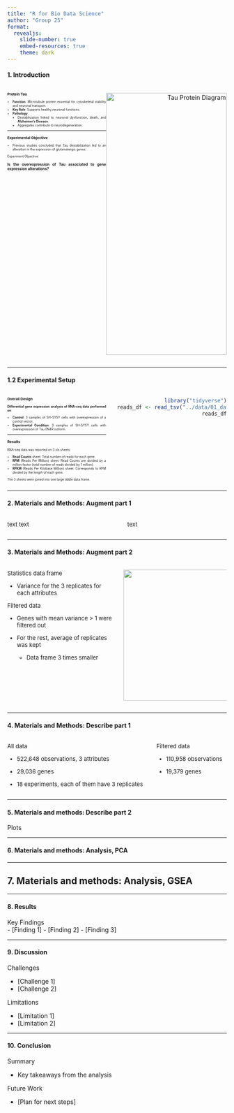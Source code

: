 ```yaml
---
title: "R for Bio Data Science"
author: "Group 25"
format:
  revealjs:
    slide-number: true
    embed-resources: true 
    theme: dark
---
```


#### 1. Introduction

::: {style="display: flex; align-items: flex-start; justify-content: space-between;"}
::: {style="width: 45%; font-size: 50%; text-align: justify;"}
### Protein Tau

-   **Function**: Microtubule protein essential for cytoskeletal stability and neuronal transport.\
-   **Key Role**: Supports healthy neuronal functions.\
-   **Pathology**:
    -   Destabilization linked to neuronal dysfunction, death, and **Alzheimer's Disease**.\
    -   Aggregates contribute to neurodegeneration.

------------------------------------------------------------------------

### Experimental Objective

-   Previous studies concluded that Tau destabilization led to an alteration in the expression of glutamatergic genes.

Experiment Objective:\
\
<span style="width: 45%; font-size: 120%; text-align: justify;">**Is the overexpression of Tau associated to gene expression alterations?**</span>

:::

::: {style="width: 55%; text-align: right;"}
<img src="images/Tau_Protein.png" alt="Tau Protein Diagram" style="width: 100%; height: 600px;"/>
:::
:::

------------------------------------------------------------------------

#### 1.2 Experimental Setup

::: {style="display: flex; align-items: flex-start; justify-content: space-between;"}
::: {style="width: 45%; font-size: 50%; text-align: justify;"}
### Overall Design

**Differential gene expression analysis of RNA-seq data performed on**:

-   **Control**: 3 samples of SH-SY5Y cells with overexpression of a control vector.\
-   **Experimental Condition**: 3 samples of SH-SY5Y cells with overexpression of Tau 0N4R isoform.

------------------------------------------------------------------------

### Results

RNA-seq data was reported on 3 xls sheets:

-   **Read Counts** sheet: Total number of reads for each gene.\
-   **RPM** (Reads Per Million) sheet: Read Counts are divided by a million factor (total number of reads divided by 1 million).\
-   **RPKM** (Reads Per Kilobase Million) sheet: Corresponds to RPM divided by the length of each gene.

The 3 sheets were joined into one large tibble data frame.
:::

::: {style="width: 50%; text-align: right;"}
```r
library("tidyverse")
reads_df <- read_tsv("../data/01_data_load_reads.tsv.gz")
reads_df
```
:::
:::

------------------------------------------------------------------------

#### 2. Materials and Methods: Augment part 1

::: columns
::: {.column width="40%" style="font-size: small;"}
::: incremental
text text
:::
:::

::: {.column width="60%" style="font-size: small;"}
::: incremental
text
:::
:::
:::

------------------------------------------------------------------------

#### 3. Materials and Methods: Augment part 2

::: columns
::: {.column width="40%" style="font-size: small;"}
::: incremental
Statistics data frame

-   Variance for the 3 replicates for each attributes

Filtered data

-   Genes with mean variance \> 1 were filtered out

-   For the rest, average of replicates was kept

    -   Data frame 3 times smaller
:::
:::

::: {.column width="60%" style="font-size: small;"}
![](images/data.png){fig-align="right" width="300"}
:::
:::

------------------------------------------------------------------------

#### 4. Materials and Methods: Describe part 1

::: columns
::: {.column width="40%" style="font-size: small;"}
::: incremental
All data

-   522,648 observations, 3 attributes

-   29,036 genes

-   18 experiments, each of them have 3 replicates
:::
:::

::: {.column width="60%" style="font-size: small;"}
::: incremental
Filtered data

-   110,958 observations

-   19,379 genes
:::
:::
:::

------------------------------------------------------------------------

#### 5. Materials and methods: Describe part 2

Plots

------------------------------------------------------------------------

#### 6. Materials and methods: Analysis, PCA

------------------------------------------------------------------------

## 7. Materials and methods: Analysis, GSEA

------------------------------------------------------------------------

#### 8. Results

Key Findings\
- \[Finding 1\] - \[Finding 2\] - \[Finding 3\]

------------------------------------------------------------------------

#### 9. Discussion

Challenges

-   \[Challenge 1\]
-   \[Challenge 2\]

Limitations

-   \[Limitation 1\]
-   \[Limitation 2\]

------------------------------------------------------------------------

#### 10. Conclusion

Summary

-   Key takeaways from the analysis

Future Work

-   \[Plan for next steps\]
